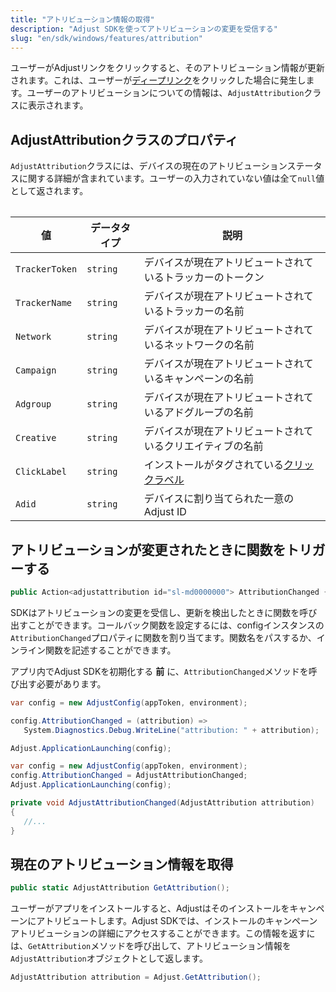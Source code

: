 ```yaml
---
title: "アトリビューション情報の取得"
description: "Adjust SDKを使ってアトリビューションの変更を受信する"
slug: "en/sdk/windows/features/attribution"
---
```

ユーザーがAdjustリンクをクリックすると、そのアトリビューション情報が更新されます。これは、ユーザーが[ディープリンク](https://help.adjust.com/en/article/deep-links)をクリックした場合に発生します。ユーザーのアトリビューションについての情報は、`AdjustAttribution`クラスに表示されます。

AdjustAttributionクラスのプロパティ
--------------------------

`AdjustAttribution`クラスには、デバイスの現在のアトリビューションステータスに関する詳細が含まれています。ユーザーの入力されていない値は全て`null`値として返されます。
<table> 

|       値        |  データタイプ  |                                    説明                                    |
|----------------|----------|--------------------------------------------------------------------------|
| `TrackerToken` | `string` | デバイスが現在アトリビュートされているトラッカーのトークン                                            |
| `TrackerName`  | `string` | デバイスが現在アトリビュートされているトラッカーの名前                                              |
| `Network`      | `string` | デバイスが現在アトリビュートされているネットワークの名前                                             |
| `Campaign`     | `string` | デバイスが現在アトリビュートされているキャンペーンの名前                                             |
| `Adgroup`      | `string` | デバイスが現在アトリビュートされているアドグループの名前                                             |
| `Creative`     | `string` | デバイスが現在アトリビュートされているクリエイティブの名前                                            |
| `ClickLabel`   | `string` | インストールがタグされている[クリックラベル](https://help.adjust.com/en/article/user-rewards) |
| `Adid`         | `string` | デバイスに割り当てられた一意のAdjust ID                                                 |

</Table> 

アトリビューションが変更されたときに関数をトリガーする
---------------------------

```cs
public Action<adjustattribution id="sl-md0000000"> AttributionChanged { get; set; }
```

SDKはアトリビューションの変更を受信し、更新を検出したときに関数を呼び出すことができます。コールバック関数を設定するには、configインスタンスの`AttributionChanged`プロパティに関数を割り当てます。関数名をパスするか、インライン関数を記述することができます。
<callout type="important"> 

アプリ内でAdjust SDKを初期化する **前** に、`AttributionChanged`メソッドを呼び出す必要があります。
</Callout> <tabs> <tab title="インライン関数"> 

```cs
var config = new AdjustConfig(appToken, environment);

config.AttributionChanged = (attribution) =>
   System.Diagnostics.Debug.WriteLine("attribution: " + attribution);

Adjust.ApplicationLaunching(config);
```

</Tab> <tab title="関数名"> 

```cs
var config = new AdjustConfig(appToken, environment);
config.AttributionChanged = AdjustAttributionChanged;
Adjust.ApplicationLaunching(config);

private void AdjustAttributionChanged(AdjustAttribution attribution)
{
   //...
}
```

</Tab> </Tabs> 

現在のアトリビューション情報を取得
-----------------

```cs
public static AdjustAttribution GetAttribution();
```

<minorversion added="v4.12.0"> 

ユーザーがアプリをインストールすると、Adjustはそのインストールをキャンペーンにアトリビュートします。Adjust SDKでは、インストールのキャンペーンアトリビューションの詳細にアクセスすることができます。この情報を返すには、`GetAttribution`メソッドを呼び出して、アトリビューション情報を`AdjustAttribution`オブジェクトとして返します。
</MinorVersion> 

```cs
AdjustAttribution attribution = Adjust.GetAttribution();
```


